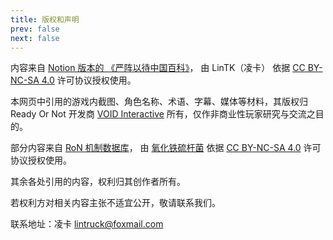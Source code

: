 ```yaml
---
title: 版权和声明
prev: false
next: false
---
```

内容来自 [Notion 版本的 《严阵以待中国百科》](https://www.notion.so/1f6f40c184f980ebb91af8f1bb8b9224)，
由 LinTK（凌卡） 依据 [CC BY-NC-SA 4.0](https://creativecommons.org/licenses/by-nc-sa/4.0/) 许可协议授权使用。

本网页中引用的游戏内截图、角色名称、术语、字幕、媒体等材料，其版权归 Ready Or Not 开发商
[VOID Interactive](https://voidinteractive.net/about/) 所有，仅作非商业性玩家研究与交流之目的。

部分内容来自 [RoN 机制数据库](https://flowus.cn/share/9bb3b6e4-a334-4f7d-aa3d-2063e4167deb)，
由 [氧化铁硫杆菌](https://space.bilibili.com/82528382) 依据
[CC BY-NC-SA 4.0](https://creativecommons.org/licenses/by-nc-sa/4.0/) 许可协议授权使用。

其余各处引用的内容，权利归其创作者所有。

若权利方对相关内容主张不适宜公开，敬请联系我们。

联系地址：凌卡 [lintruck@foxmail.com](mailto:lintruck@foxmail.com)
